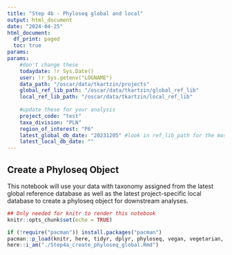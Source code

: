 ```yaml
---
title: "Step 4b - Phyloseq global and local"
output: html_document
date: "2024-04-25"
html_document:
  df_print: paged
  toc: true
params:
params:
    #don't change these
    todaydate: !r Sys.Date()
    user: !r Sys.getenv("LOGNAME")
    data_path: "/oscar/data/tkartzin/projects"
    global_ref_lib_path: "/oscar/data/tkartzin/global_ref_lib"
    local_ref_lib_path: "/oscar/data/tkartzin/local_ref_lib"
 
    #update these for your analysis
    project_code: "test"
    taxa_division: "PLN"
    region_of_interest: "P6"
    latest_global_db_date: "20231205" #look in ref_lib_path for the most recent global reference library you want to use
    latest_local_db_date: ""
---
```


## Create a Phyloseq Object
This notebook will use your data with taxonomy assigned from the latest global reference database as well as the latest project-specific local database to create a phyloseq object for downstream analyses.
```r
## Only needed for knitr to render this notebook
knitr::opts_chunk$set(echo = TRUE)

if (!require("pacman")) install.packages("pacman")
pacman::p_load(knitr, here, tidyr, dplyr, phyloseq, vegan, vegetarian, scales)
here::i_am("./Step4a_create_phyloseq_global.Rmd")
```
